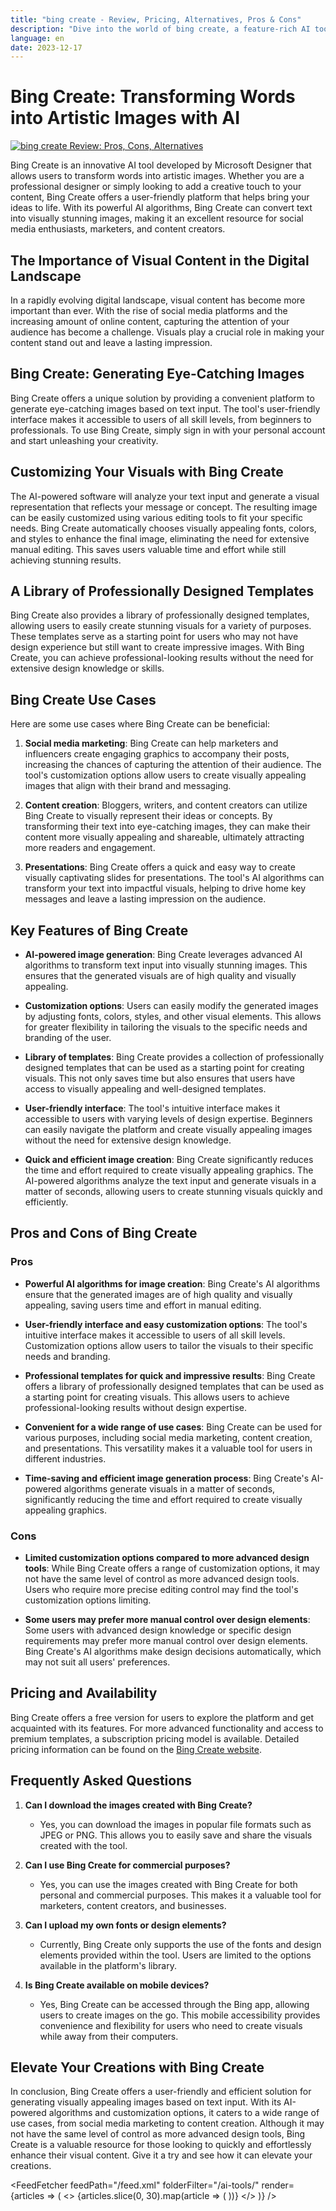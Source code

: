 ```yaml
---
title: "bing create - Review, Pricing, Alternatives, Pros & Cons"
description: "Dive into the world of bing create, a feature-rich AI tool. Learn about its features, pricing, and how it's making an impact. Don't miss out!"
language: en
date: 2023-12-17
---
```

        
# Bing Create: Transforming Words into Artistic Images with AI


<BlogHeader />


[![bing create Review: Pros, Cons, Alternatives](/ai-tools/bing-create.png)](https://www.bing.com/create)



Bing Create is an innovative AI tool developed by Microsoft Designer that allows users to transform words into artistic images. Whether you are a professional designer or simply looking to add a creative touch to your content, Bing Create offers a user-friendly platform that helps bring your ideas to life. With its powerful AI algorithms, Bing Create can convert text into visually stunning images, making it an excellent resource for social media enthusiasts, marketers, and content creators.

## The Importance of Visual Content in the Digital Landscape

In a rapidly evolving digital landscape, visual content has become more important than ever. With the rise of social media platforms and the increasing amount of online content, capturing the attention of your audience has become a challenge. Visuals play a crucial role in making your content stand out and leave a lasting impression.

## Bing Create: Generating Eye-Catching Images

Bing Create offers a unique solution by providing a convenient platform to generate eye-catching images based on text input. The tool's user-friendly interface makes it accessible to users of all skill levels, from beginners to professionals. To use Bing Create, simply sign in with your personal account and start unleashing your creativity.

## Customizing Your Visuals with Bing Create

The AI-powered software will analyze your text input and generate a visual representation that reflects your message or concept. The resulting image can be easily customized using various editing tools to fit your specific needs. Bing Create automatically chooses visually appealing fonts, colors, and styles to enhance the final image, eliminating the need for extensive manual editing. This saves users valuable time and effort while still achieving stunning results.

## A Library of Professionally Designed Templates

Bing Create also provides a library of professionally designed templates, allowing users to easily create stunning visuals for a variety of purposes. These templates serve as a starting point for users who may not have design experience but still want to create impressive images. With Bing Create, you can achieve professional-looking results without the need for extensive design knowledge or skills.

## Bing Create Use Cases

Here are some use cases where Bing Create can be beneficial:

1. **Social media marketing**: Bing Create can help marketers and influencers create engaging graphics to accompany their posts, increasing the chances of capturing the attention of their audience. The tool's customization options allow users to create visually appealing images that align with their brand and messaging.

2. **Content creation**: Bloggers, writers, and content creators can utilize Bing Create to visually represent their ideas or concepts. By transforming their text into eye-catching images, they can make their content more visually appealing and shareable, ultimately attracting more readers and engagement.

3. **Presentations**: Bing Create offers a quick and easy way to create visually captivating slides for presentations. The tool's AI algorithms can transform your text into impactful visuals, helping to drive home key messages and leave a lasting impression on the audience.

## Key Features of Bing Create

- **AI-powered image generation**: Bing Create leverages advanced AI algorithms to transform text input into visually stunning images. This ensures that the generated visuals are of high quality and visually appealing.

- **Customization options**: Users can easily modify the generated images by adjusting fonts, colors, styles, and other visual elements. This allows for greater flexibility in tailoring the visuals to the specific needs and branding of the user.

- **Library of templates**: Bing Create provides a collection of professionally designed templates that can be used as a starting point for creating visuals. This not only saves time but also ensures that users have access to visually appealing and well-designed templates.

- **User-friendly interface**: The tool's intuitive interface makes it accessible to users with varying levels of design expertise. Beginners can easily navigate the platform and create visually appealing images without the need for extensive design knowledge.

- **Quick and efficient image creation**: Bing Create significantly reduces the time and effort required to create visually appealing graphics. The AI-powered algorithms analyze the text input and generate visuals in a matter of seconds, allowing users to create stunning visuals quickly and efficiently.

## Pros and Cons of Bing Create

### Pros
- **Powerful AI algorithms for image creation**: Bing Create's AI algorithms ensure that the generated images are of high quality and visually appealing, saving users time and effort in manual editing.

- **User-friendly interface and easy customization options**: The tool's intuitive interface makes it accessible to users of all skill levels. Customization options allow users to tailor the visuals to their specific needs and branding.

- **Professional templates for quick and impressive results**: Bing Create offers a library of professionally designed templates that can be used as a starting point for creating visuals. This allows users to achieve professional-looking results without design expertise.

- **Convenient for a wide range of use cases**: Bing Create can be used for various purposes, including social media marketing, content creation, and presentations. This versatility makes it a valuable tool for users in different industries.

- **Time-saving and efficient image generation process**: Bing Create's AI-powered algorithms generate visuals in a matter of seconds, significantly reducing the time and effort required to create visually appealing graphics.

### Cons
- **Limited customization options compared to more advanced design tools**: While Bing Create offers a range of customization options, it may not have the same level of control as more advanced design tools. Users who require more precise editing control may find the tool's customization options limiting.

- **Some users may prefer more manual control over design elements**: Some users with advanced design knowledge or specific design requirements may prefer more manual control over design elements. Bing Create's AI algorithms make design decisions automatically, which may not suit all users' preferences.

## Pricing and Availability

Bing Create offers a free version for users to explore the platform and get acquainted with its features. For more advanced functionality and access to premium templates, a subscription pricing model is available. Detailed pricing information can be found on the [Bing Create website](https://www.bing.com/create).

## Frequently Asked Questions

1. **Can I download the images created with Bing Create?**
   - Yes, you can download the images in popular file formats such as JPEG or PNG. This allows you to easily save and share the visuals created with the tool.

2. **Can I use Bing Create for commercial purposes?**
   - Yes, you can use the images created with Bing Create for both personal and commercial purposes. This makes it a valuable tool for marketers, content creators, and businesses.

3. **Can I upload my own fonts or design elements?**
   - Currently, Bing Create only supports the use of the fonts and design elements provided within the tool. Users are limited to the options available in the platform's library.

4. **Is Bing Create available on mobile devices?**
   - Yes, Bing Create can be accessed through the Bing app, allowing users to create images on the go. This mobile accessibility provides convenience and flexibility for users who need to create visuals while away from their computers.

## Elevate Your Creations with Bing Create

In conclusion, Bing Create offers a user-friendly and efficient solution for generating visually appealing images based on text input. With its AI-powered algorithms and customization options, it caters to a wide range of use cases, from social media marketing to content creation. Although it may not have the same level of control as more advanced design tools, Bing Create is a valuable resource for those looking to quickly and effortlessly enhance their visual content. Give it a try and see how it can elevate your creations.


<AdComponent />


<FeedFetcher feedPath="/feed.xml" folderFilter="/ai-tools/" render={articles => (
    <>
        <Cards>
            {articles.slice(0, 30).map(article => (
                <Card key={article.link} title={article.title} href={article.link} />
            ))}
        </Cards>
    </>
)} />


